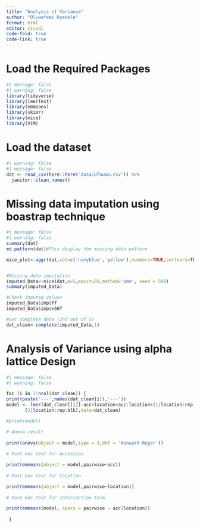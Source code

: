 ```yaml
---
title: "Analysis of Variance"
author: "Oluwafemi Oyedele"
format: html
editor: visual
code-fold: true
code-link: true
---
```


# Load the Required Packages

```r
#| message: false
#| warning: false
library(tidyverse)
library(lmerTest)
library(emmeans)
library(skimr)
library(mice)
library(VIM)
```

# Load the dataset

```r
#| warning: false
#| message: false
dat <- read_csv(here::here('data/Ufouma.csv')) %>%  
  janitor::clean_names()
```

# Missing data imputation using boastrap technique

```r
#| message: false
#| warning: false
summary(dat)
md.pattern(dat)#This display the missing data pattern

mice_plot<-aggr(dat,col=c('navyblue','yellow'),numbers=TRUE,sortVars=TRUE,labels=names(dat),cex.axis=.7,gap=3,ylab=c('Missing data','Pattern'))


#Missing data imputation
imputed_Data<-mice(dat,m=5,maxit=50,method='pmm', seed = 500)
summary(imputed_Data)

#Check imputed values
imputed_Data$imp$ff
imputed_Data$imp$x50f

#Get complete data (2nd out of 5)
dat_clean<-complete(imputed_Data,1)


```

# Analysis of Variance using alpha lattice Design

```r
#| message: false
#| warning: false

for (i in 7:ncol(dat_clean)) {
print(paste('---',names(dat_clean[i]),'---'))
model <- lmer(dat_clean[[i]]~acc+location+acc:location+(1|location:rep)+
       (1|location:rep:blk),data=dat_clean)

#print(model)

# Anova result
 
print(anova(object = model,type = 3,ddf = 'Kenward-Roger'))
 
# Post hoc test for Accession

print(emmeans(object = model,pairwise~acc))
 
# Post hoc test for Location

print(emmeans(object = model,pairwise~location))
 
# Post Hoc Test for Interraction Term

print(emmeans(model, specs = pairwise ~ acc|location))
 
 }

```
